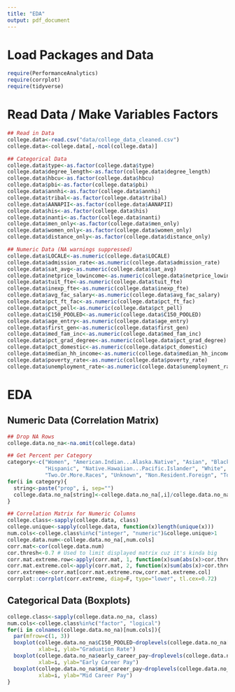 ```yaml
---
title: "EDA"
output: pdf_document
---
```


# Load Packages and Data

```r
require(PerformanceAnalytics)
require(corrplot)
require(tidyverse)
```

# Read Data / Make Variables Factors

```r
## Read in Data
college.data<-read.csv("data/college_data_cleaned.csv")
college.data<-college.data[,-ncol(college.data)]

## Categorical Data
college.data$type<-as.factor(college.data$type)
college.data$degree_length<-as.factor(college.data$degree_length)
college.data$hbcu<-as.factor(college.data$hbcu)
college.data$pbi<-as.factor(college.data$pbi)
college.data$annhi<-as.factor(college.data$annhi)
college.data$tribal<-as.factor(college.data$tribal)
college.data$AANAPII<-as.factor(college.data$AANAPII)
college.data$his<-as.factor(college.data$his)
college.data$nanti<-as.factor(college.data$nanti)
college.data$men_only<-as.factor(college.data$men_only)
college.data$women_only<-as.factor(college.data$women_only)
college.data$distance_only<-as.factor(college.data$distance_only)

## Numeric Data (NA warnings suppressed)
college.data$LOCALE<-as.numeric(college.data$LOCALE)
college.data$admission_rate<-as.numeric(college.data$admission_rate)
college.data$sat_avg<-as.numeric(college.data$sat_avg)
college.data$netprice_lowincome<-as.numeric(college.data$netprice_lowincome)
college.data$tuit_fte<-as.numeric(college.data$tuit_fte)
college.data$inexp_fte<-as.numeric(college.data$inexp_fte)
college.data$avg_fac_salary<-as.numeric(college.data$avg_fac_salary)
college.data$pct_ft_fac<-as.numeric(college.data$pct_ft_fac)
college.data$pct_pell<-as.numeric(college.data$pct_pell)
college.data$C150_POOLED<-as.numeric(college.data$C150_POOLED)
college.data$age_entry<-as.numeric(college.data$age_entry)
college.data$first_gen<-as.numeric(college.data$first_gen)
college.data$med_fam_inc<-as.numeric(college.data$med_fam_inc)
college.data$pct_grad_degree<-as.numeric(college.data$pct_grad_degree)
college.data$pct_domestic<-as.numeric(college.data$pct_domestic)
college.data$median_hh_income<-as.numeric(college.data$median_hh_income)
college.data$poverty_rate<-as.numeric(college.data$poverty_rate)
college.data$unemployment_rate<-as.numeric(college.data$unemployment_rate)
```

# EDA

## Numeric Data (Correlation Matrix)

```r
## Drop NA Rows
college.data.no_na<-na.omit(college.data)

## Get Percent per Category
category<-c("Women", "American.Indian...Alaska.Native", "Asian", "Black",
            "Hispanic", "Native.Hawaiian...Pacific.Islander", "White",
            "Two.Or.More.Races", "Unknown", "Non.Resident.Foreign", "Total.Minority")
for(i in category){
  string<-paste("prop", i, sep="")
  college.data.no_na[string]<-college.data.no_na[,i]/college.data.no_na$total_enrollment
}

## Correlation Matrix for Numeric Columns
college.class<-sapply(college.data, class)
college.unique<-sapply(college.data, function(x)length(unique(x)))
num.cols<-college.class%in%c("integer", "numeric")&college.unique>1
college.data.num<-college.data.no_na[,num.cols]
corr.mat<-cor(college.data.num)
cor.thresh<-0.7 # Used to limit displayed matrix cuz it's kinda big
corr.mat.extreme.row<-apply(corr.mat, 1, function(x)sum(abs(x)>cor.thresh))>2
corr.mat.extreme.col<-apply(corr.mat, 2, function(x)sum(abs(x)>cor.thresh))>2
corr.extreme<-corr.mat[corr.mat.extreme.row,corr.mat.extreme.col]
corrplot::corrplot(corr.extreme, diag=F, type="lower", tl.cex=0.72)
```

## Categorical Data (Boxplots)

```r
college.class<-sapply(college.data.no_na, class)
num.cols<-college.class%in%c("factor", "logical")
for(i in colnames(college.data.no_na)[num.cols]){
  par(mfrow=c(1, 3))
  boxplot(college.data.no_na$C150_POOLED~droplevels(college.data.no_na[,i]),
          xlab=i, ylab="Graduation Rate")
  boxplot(college.data.no_na$early_career_pay~droplevels(college.data.no_na[,i]),
          xlab=i, ylab="Early Career Pay")
  boxplot(college.data.no_na$mid_career_pay~droplevels(college.data.no_na[,i]),
          xlab=i, ylab="Mid Career Pay")
}
```


